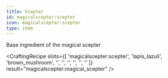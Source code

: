```yaml
---
title: Scepter
id: magicalscepter:scepter
icon: magicalscepter:scepter
type: item
---
```


Base ingredient of the magical scepter

<CraftingRecipe
    slots={[
        'magicalscepter:scepter',
        'lapis_lazuli',
        'brown_mushroom',
        '',
        '',
        '',
        '',
        '',
        ''
    ]}
    result="magicalscepter:magical_scepter"
/>
